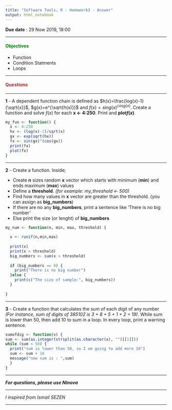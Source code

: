 ```yaml
---
title: "Software Tools, R - Homework3 - Answer"
output: html_notebook
---
```


**Due date** : 29 Now 2019, 18:00

***

#### <span style="color:green">**Objectives**</span>

- Function
- Condition Statments
- Loops

***

#### <span style="color:brown">**Questions**</span>


***

**1** - A dependent function chain is defined as $h(x)=\frac{log(x)-1}{\sqrt{x}}$, $g(x)=e^{\sqrt{h(x)}}$ and $f(x)=sing(x)^{cosg(x)}$.  Create a function and solve $f(x)$ for each **x <- 4:250**. Print and **plot$f(x)$**.

```r
my_fun <- function() { 
  x <- 4:250
  hx <- (log(x)-1)/sqrt(x)
  gx <- exp(sqrt(hx))
  fx <- sin(gx)^(cos(gx))
  print(fx)
  plot(fx)
}
```

***

**2** - Create a function. Inside; 

  - Create **n** sizes random **x** vector which starts with minimum (**min**) and ends maximum (**max**) values
  - Define a **threshold**. *(for example: my_threshold <- 500)*
  - Find how many values in **x** vector are greater than the threshold. (you can assign as **big_numbers**)
  - If there are no any **big_numbers**, print a sentence like 'There is no big number' 
  - Else print the size (or lenght) of **big_numbers**

```r
my_num <- function(n, min, max, threshold) { 
  
  x <- runif(n,min,max)
  
  print(x)
  print(x > threshold)
  big_numbers <- sum(x > threshold)
  
  if (big_numbers == 0) {
    print("There is no big number")
  }else {
    print(c("The size of sample:", big_numbers))
  }
  
}
```

***

**3** - Create a function that calculates the sum of each digit of any number *(For instance, sum of digits of 385102 is 3 + 8 + 5 + 1 + 2 = 19)*. While sum is lower than 50, then add 10 to sum in a loop. In every loop, print a warning sentence.

```r
sumofdig <- function(x) { 
sum <- sum(as.integer(strsplit(as.character(x), "")[[1]]))
while (sum < 50) {
  print("sum is lower than 50, so I am going to add more 10")
  sum <- sum + 10
  message("new sum is : ",sum)
  }
}
```


***

***For questions, please use Ninova***

***

*I inspired from Ismail SEZEN*

***
